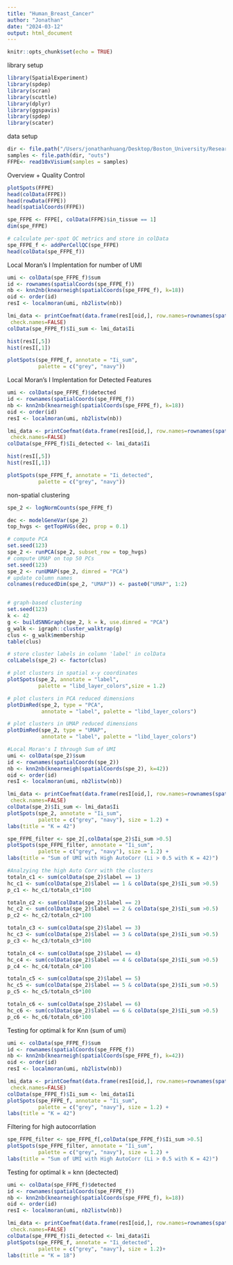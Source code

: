```yaml
---
title: "Human_Breast_Cancer"
author: "Jonathan"
date: "2024-03-12"
output: html_document
---
```


```r
knitr::opts_chunk$set(echo = TRUE)
```

library setup
```r
library(SpatialExperiment)
library(spdep)
library(scran)
library(scuttle)
library(dplyr)
library(ggspavis)
library(spdep)
library(scater)
```

data setup
```r
dir <- file.path("/Users/jonathanhuang/Desktop/Boston_University/Research_Rotation/ST_Project/MSAB_Research_Rotation/Human_Breast_Cancer/FFPE_Files")
samples <- file.path(dir, "outs")
FFPE<- read10xVisium(samples = samples)
```

Overview + Quality Control
```r
plotSpots(FFPE)
head(colData(FFPE))
head(rowData(FFPE))
head(spatialCoords(FFPE))

spe_FFPE <- FFPE[, colData(FFPE)$in_tissue == 1]
dim(spe_FFPE)

# calculate per-spot QC metrics and store in colData
spe_FFPE_f <- addPerCellQC(spe_FFPE)
head(colData(spe_FFPE_f))
```


Local Moran's I Implentation for number of UMI
```r
umi <- colData(spe_FFPE_f)$sum
id <- rownames(spatialCoords(spe_FFPE_f))
nb <- knn2nb(knearneigh(spatialCoords(spe_FFPE_f), k=18))
oid <- order(id)
resI <- localmoran(umi, nb2listw(nb))

lmi_data <- printCoefmat(data.frame(resI[oid,], row.names=rownames(spatialCoords(spe_FFPE_f))[oid]),
 check.names=FALSE)
colData(spe_FFPE_f)$Ii_sum <- lmi_data$Ii

hist(resI[,5])
hist(resI[,1])

plotSpots(spe_FFPE_f, annotate = "Ii_sum",
          palette = c("grey", "navy"))
```


Local Moran's I Implentation for Detected Features
```r
umi <- colData(spe_FFPE_f)$detected
id <- rownames(spatialCoords(spe_FFPE_f))
nb <- knn2nb(knearneigh(spatialCoords(spe_FFPE_f), k=18))
oid <- order(id)
resI <- localmoran(umi, nb2listw(nb))

lmi_data <- printCoefmat(data.frame(resI[oid,], row.names=rownames(spatialCoords(spe_FFPE_f))[oid]),
 check.names=FALSE)
colData(spe_FFPE_f)$Ii_detected <- lmi_data$Ii

hist(resI[,5])
hist(resI[,1])

plotSpots(spe_FFPE_f, annotate = "Ii_detected",
          palette = c("grey", "navy"))
```


non-spatial clustering 
```r
spe_2 <- logNormCounts(spe_FFPE_f)

dec <- modelGeneVar(spe_2)
top_hvgs <- getTopHVGs(dec, prop = 0.1)

# compute PCA
set.seed(123)
spe_2 <- runPCA(spe_2, subset_row = top_hvgs)
# compute UMAP on top 50 PCs
set.seed(123)
spe_2 <- runUMAP(spe_2, dimred = "PCA")
# update column names
colnames(reducedDim(spe_2, "UMAP")) <- paste0("UMAP", 1:2)


# graph-based clustering
set.seed(123)
k <- 42
g <- buildSNNGraph(spe_2, k = k, use.dimred = "PCA")
g_walk <- igraph::cluster_walktrap(g)
clus <- g_walk$membership
table(clus)

# store cluster labels in column 'label' in colData
colLabels(spe_2) <- factor(clus)

# plot clusters in spatial x-y coordinates
plotSpots(spe_2, annotate = "label", 
          palette = "libd_layer_colors",size = 1.2)

# plot clusters in PCA reduced dimensions
plotDimRed(spe_2, type = "PCA", 
           annotate = "label", palette = "libd_layer_colors")

# plot clusters in UMAP reduced dimensions
plotDimRed(spe_2, type = "UMAP", 
           annotate = "label", palette = "libd_layer_colors")

#Local Moran's I through Sum of UMI
umi <- colData(spe_2)$sum
id <- rownames(spatialCoords(spe_2))
nb <- knn2nb(knearneigh(spatialCoords(spe_2), k=42))
oid <- order(id)
resI <- localmoran(umi, nb2listw(nb))

lmi_data <- printCoefmat(data.frame(resI[oid,], row.names=rownames(spatialCoords(spe_2))[oid]),
 check.names=FALSE)
colData(spe_2)$Ii_sum <- lmi_data$Ii
plotSpots(spe_2, annotate = "Ii_sum",
          palette = c("grey", "navy"), size = 1.2) + 
labs(title = "K = 42")

spe_FFPE_filter <- spe_2[,colData(spe_2)$Ii_sum >0.5]
plotSpots(spe_FFPE_filter, annotate = "Ii_sum",
          palette = c("grey", "navy"), size = 1.2) + 
labs(title = "Sum of UMI with High AutoCorr (Li > 0.5 with K = 42)")

#Analzying the high Auto Corr with the clusters
totaln_c1 <- sum(colData(spe_2)$label == 1)
hc_c1 <- sum(colData(spe_2)$label == 1 & colData(spe_2)$Ii_sum >0.5)
p_c1 <- hc_c1/totaln_c1*100

totaln_c2 <- sum(colData(spe_2)$label == 2)
hc_c2 <- sum(colData(spe_2)$label == 2 & colData(spe_2)$Ii_sum >0.5)
p_c2 <- hc_c2/totaln_c2*100

totaln_c3 <- sum(colData(spe_2)$label == 3)
hc_c3 <- sum(colData(spe_2)$label == 3 & colData(spe_2)$Ii_sum >0.5)
p_c3 <- hc_c3/totaln_c3*100

totaln_c4 <- sum(colData(spe_2)$label == 4)
hc_c4 <- sum(colData(spe_2)$label == 4 & colData(spe_2)$Ii_sum >0.5)
p_c4 <- hc_c4/totaln_c4*100

totaln_c5 <- sum(colData(spe_2)$label == 5)
hc_c5 <- sum(colData(spe_2)$label == 5 & colData(spe_2)$Ii_sum >0.5)
p_c5 <- hc_c5/totaln_c5*100

totaln_c6 <- sum(colData(spe_2)$label == 6)
hc_c6 <- sum(colData(spe_2)$label == 6 & colData(spe_2)$Ii_sum >0.5)
p_c6 <- hc_c6/totaln_c6*100
```


Testing for optimal k for Knn (sum of umi)
```r
umi <- colData(spe_FFPE_f)$sum
id <- rownames(spatialCoords(spe_FFPE_f))
nb <- knn2nb(knearneigh(spatialCoords(spe_FFPE_f), k=42))
oid <- order(id)
resI <- localmoran(umi, nb2listw(nb))

lmi_data <- printCoefmat(data.frame(resI[oid,], row.names=rownames(spatialCoords(spe_FFPE_f))[oid]),
 check.names=FALSE)
colData(spe_FFPE_f)$Ii_sum <- lmi_data$Ii
plotSpots(spe_FFPE_f, annotate = "Ii_sum",
          palette = c("grey", "navy"), size = 1.2) + 
labs(title = "K = 42")
```

Filtering for high autocorrlation
```r
spe_FFPE_filter <- spe_FFPE_f[,colData(spe_FFPE_f)$Ii_sum >0.5]
plotSpots(spe_FFPE_filter, annotate = "Ii_sum",
          palette = c("grey", "navy"), size = 1.2) + 
labs(title = "Sum of UMI with High AutoCorr (Li > 0.5 with K = 42)")
```


Testing for optimal k = knn (dectected)
```r
umi <- colData(spe_FFPE_f)$detected
id <- rownames(spatialCoords(spe_FFPE_f))
nb <- knn2nb(knearneigh(spatialCoords(spe_FFPE_f), k=18))
oid <- order(id)
resI <- localmoran(umi, nb2listw(nb))

lmi_data <- printCoefmat(data.frame(resI[oid,], row.names=rownames(spatialCoords(spe_FFPE_f))[oid]),
 check.names=FALSE)
colData(spe_FFPE_f)$Ii_detected <- lmi_data$Ii
plotSpots(spe_FFPE_f, annotate = "Ii_detected",
          palette = c("grey", "navy"), size = 1.2)+ 
labs(title = "K = 18")
```


